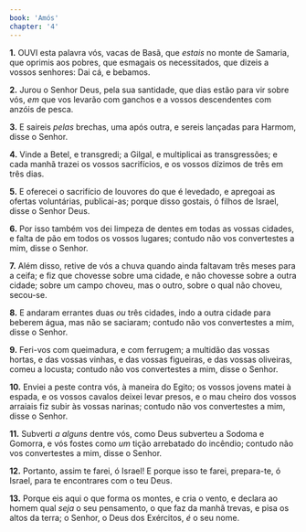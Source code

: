 ```yaml
---
book: 'Amós'
chapter: '4'
---
```


**1.** OUVI esta palavra vós, vacas de Basã, que *estais* no monte de Samaria, que oprimis aos pobres, que esmagais os necessitados, que dizeis a vossos senhores: Dai cá, e bebamos.

**2.** Jurou o Senhor Deus, pela sua santidade, que dias estão para vir sobre vós, *em* que vos levarão com ganchos e a vossos descendentes com anzóis de pesca.

**3.** E saireis *pelas* brechas, uma após outra, e sereis lançadas para Harmom, disse o Senhor.

**4.** Vinde a Betel, e transgredi; a Gilgal, e multiplicai as transgressões; e cada manhã trazei os vossos sacrifícios, e os vossos dízimos de três em três dias.

**5.** E oferecei o sacrifício de louvores do que é levedado, e apregoai as ofertas voluntárias, publicai-as; porque disso gostais, ó filhos de Israel, disse o Senhor Deus.

**6.** Por isso também vos dei limpeza de dentes em todas as vossas cidades, e falta de pão em todos os vossos lugares; contudo não vos convertestes a mim, disse o Senhor.

**7.** Além disso, retive de vós a chuva quando ainda faltavam três meses para a ceifa; e fiz que chovesse sobre uma cidade, e não chovesse sobre a outra cidade; sobre um campo choveu, mas o outro, sobre o qual não choveu, secou-se.

**8.** E andaram errantes duas *ou* três cidades, indo a outra cidade para beberem água, mas não se saciaram; contudo não vos convertestes a mim, disse o Senhor.

**9.** Feri-vos com queimadura, e com ferrugem; a multidão das vossas hortas, e das vossas vinhas, e das vossas figueiras, e das vossas oliveiras, comeu a locusta; contudo não vos convertestes a mim, disse o Senhor.

**10.** Enviei a peste contra vós, à maneira do Egito; os vossos jovens matei à espada, e os vossos cavalos deixei levar presos, e o mau cheiro dos vossos arraiais fiz subir às vossas narinas; contudo não vos convertestes a mim, disse o Senhor.

**11.** Subverti *a alguns* dentre vós, como Deus subverteu a Sodoma e Gomorra, e vós fostes como *um* tição arrebatado do incêndio; contudo não vos convertestes a mim, disse o Senhor.

**12.** Portanto, assim te farei, ó Israel! E porque isso te farei, prepara-te, ó Israel, para te encontrares com o teu Deus.

**13.** Porque eis aqui o que forma os montes, e cria o vento, e declara ao homem qual *seja* o seu pensamento, o que faz da manhã trevas, e pisa os altos da terra; o Senhor, o Deus dos Exércitos, *é* o seu nome.
